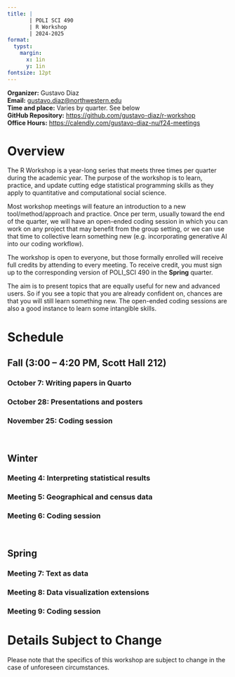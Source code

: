 ```yaml
---
title: |
       | POLI SCI 490
       | R Workshop
       | 2024-2025
format: 
  typst:
    margin:
      x: 1in
      y: 1in
fontsize: 12pt
---
```


```{=typst} 
#show link: set text(blue)
```

<!-- Remember double space for line skip -->
**Organizer:** Gustavo Diaz  
**Email:** <gustavo.diaz@northwestern.edu>  
**Time and place:**  Varies by quarter. See below  
**GitHub Repository:** <https://github.com/gustavo-diaz/r-workshop>  
**Office Hours:** <https://calendly.com/gustavo-diaz-nu/f24-meetings> 


# Overview

The R Workshop is a year-long series that meets three times per quarter during the academic year. The purpose of the workshop is to learn, practice, and update cutting edge statistical programming skills as they apply to quantitative and computational social science.

Most workshop meetings will feature an introduction to a new tool/method/approach and practice. Once per term, usually toward the end of the quarter, we will have an open-ended coding session in which you can work on any project that may benefit from the group setting, or we can use that time to collective learn something new (e.g. incorporating generative AI into our coding workflow).

The workshop is open to everyone, but those formally enrolled will receive full credits by attending to every meeting. To receive credit, you must sign up to the corresponding version of POLI_SCI 490 in the **Spring** quarter.

The aim is to present topics that are equally useful for new and advanced users. So if you see a topic that you are already confident on, chances are that you will still learn something new. The open-ended coding sessions are also a good instance to learn some intangible skills.

# Schedule

## Fall (3:00 -- 4:20 PM, Scott Hall 212)

### October 7: Writing papers in Quarto

### October 28: Presentations and posters

### November 25: Coding session

&nbsp;

## Winter

### Meeting 4: Interpreting statistical results
<!-- Vincent Arel-Bundock -->

### Meeting 5: Geographical and census data
<!-- Michelle Bueno Vasquez -->



### Meeting 6: Coding session

&nbsp;

## Spring

### Meeting 7: Text as data
<!-- Sirus Bouchat or a student  -->


### Meeting 8: Data visualization extensions
<!-- Evangeline Reynolds -->


### Meeting 9: Coding session

# Details Subject to Change

Please note that the specifics of this workshop are subject to change in the case of unforeseen circumstances.